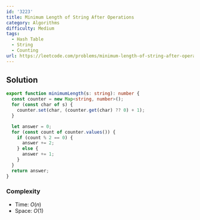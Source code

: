 ```yaml
---
id: '3223'
title: Minimum Length of String After Operations
category: Algorithms
difficulty: Medium
tags:
  - Hash Table
  - String
  - Counting
url: https://leetcode.com/problems/minimum-length-of-string-after-operations
---
```


## Solution

```typescript showLineNumbers
export function minimumLength(s: string): number {
  const counter = new Map<string, number>();
  for (const char of s) {
    counter.set(char, (counter.get(char) ?? 0) + 1);
  }

  let answer = 0;
  for (const count of counter.values()) {
    if (count % 2 == 0) {
      answer += 2;
    } else {
      answer += 1;
    }
  }
  return answer;
}
```

### Complexity

- Time: $O(n)$
- Space: $O(1)$
